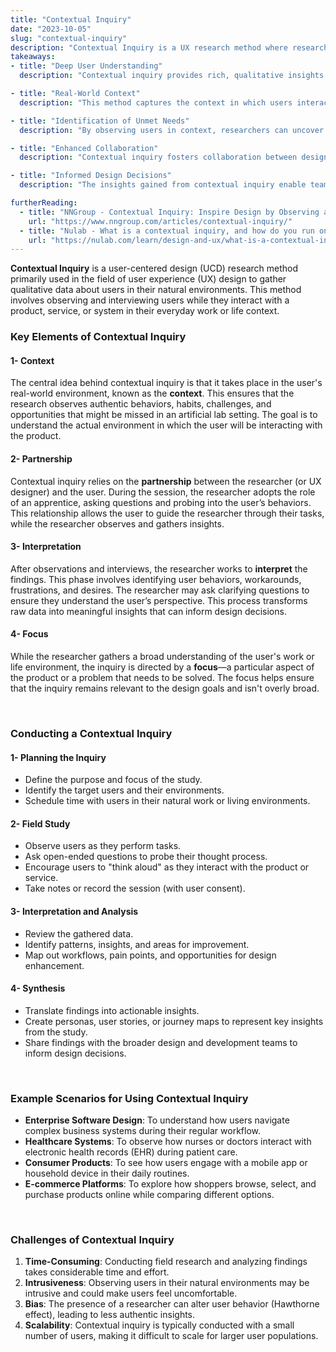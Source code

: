 ```yaml
---
title: "Contextual Inquiry"
date: "2023-10-05"
slug: "contextual-inquiry"
description: "Contextual Inquiry is a UX research method where researchers observe and interview users in their natural environment while they perform tasks."
takeaways:
- title: "Deep User Understanding"
  description: "Contextual inquiry provides rich, qualitative insights into user behavior, motivations, and challenges by observing them in their natural environment."

- title: "Real-World Context"
  description: "This method captures the context in which users interact with a product, highlighting external factors that influence usability and user experience."

- title: "Identification of Unmet Needs"
  description: "By observing users in context, researchers can uncover unmet needs and pain points that users may not articulate during interviews or surveys."

- title: "Enhanced Collaboration"
  description: "Contextual inquiry fosters collaboration between designers and users, creating a shared understanding of user requirements and facilitating user-centered design."

- title: "Informed Design Decisions"
  description: "The insights gained from contextual inquiry enable teams to make informed design decisions that are grounded in actual user behavior rather than assumptions."

furtherReading:
  - title: "NNGroup - Contextual Inquiry: Inspire Design by Observing and Interviewing Users in Their Context"
    url: "https://www.nngroup.com/articles/contextual-inquiry/"
  - title: "Nulab - What is a contextual inquiry, and how do you run one?"
    url: "https://nulab.com/learn/design-and-ux/what-is-a-contextual-inquiry-and-how-do-you-run-one/"
---
```


**Contextual Inquiry** is a user-centered design (UCD) research method primarily used in the field of user experience (UX) design to gather qualitative data about users in their natural environments. This method involves observing and interviewing users while they interact with a product, service, or system in their everyday work or life context.
<br />
### Key Elements of Contextual Inquiry

#### 1- **Context**
The central idea behind contextual inquiry is that it takes place in the user's real-world environment, known as the **context**. This ensures that the research observes authentic behaviors, habits, challenges, and opportunities that might be missed in an artificial lab setting. The goal is to understand the actual environment in which the user will be interacting with the product.

#### 2- **Partnership**
Contextual inquiry relies on the **partnership** between the researcher (or UX designer) and the user. During the session, the researcher adopts the role of an apprentice, asking questions and probing into the user’s behaviors. This relationship allows the user to guide the researcher through their tasks, while the researcher observes and gathers insights.

#### 3- **Interpretation**
After observations and interviews, the researcher works to **interpret** the findings. This phase involves identifying user behaviors, workarounds, frustrations, and desires. The researcher may ask clarifying questions to ensure they understand the user’s perspective. This process transforms raw data into meaningful insights that can inform design decisions.

#### 4- **Focus**
While the researcher gathers a broad understanding of the user's work or life environment, the inquiry is directed by a **focus**—a particular aspect of the product or a problem that needs to be solved. The focus helps ensure that the inquiry remains relevant to the design goals and isn't overly broad.

<br />

### Conducting a Contextual Inquiry

#### 1- **Planning the Inquiry**
   - Define the purpose and focus of the study.
   - Identify the target users and their environments.
   - Schedule time with users in their natural work or living environments.

#### <Link to="/methods/field-study" className="underline" target="_blank">2- **Field Study**</Link>
   - Observe users as they perform tasks.
   - Ask open-ended questions to probe their thought process.
   - Encourage users to "think aloud" as they interact with the product or service.
   - Take notes or record the session (with user consent).

#### 3- **Interpretation and Analysis**
   - Review the gathered data.
   - Identify patterns, insights, and areas for improvement.
   - Map out workflows, pain points, and opportunities for design enhancement.

#### 4- **Synthesis**
   - Translate findings into actionable insights.
   - Create personas, user stories, or journey maps to represent key insights from the study.
   - Share findings with the broader design and development teams to inform design decisions.

<br />

### Example Scenarios for Using Contextual Inquiry

- **Enterprise Software Design**: To understand how users navigate complex business systems during their regular workflow.
- **Healthcare Systems**: To observe how nurses or doctors interact with electronic health records (EHR) during patient care.
- **Consumer Products**: To see how users engage with a mobile app or household device in their daily routines.
- **E-commerce Platforms**: To explore how shoppers browse, select, and purchase products online while comparing different options.

<br />

### Challenges of Contextual Inquiry

1. **Time-Consuming**: Conducting field research and analyzing findings takes considerable time and effort.
2. **Intrusiveness**: Observing users in their natural environments may be intrusive and could make users feel uncomfortable.
3. **Bias**: The presence of a researcher can alter user behavior (Hawthorne effect), leading to less authentic insights.
4. **Scalability**: Contextual inquiry is typically conducted with a small number of users, making it difficult to scale for larger user populations.